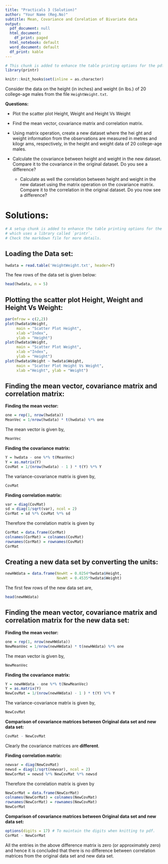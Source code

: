 ```yaml
---
title: "Practicals 3 (Solution)"
author: "Your Name (Reg.No)"
subtitle: Mean, Covariance and Corelation of Bivariate data
output:
  pdf_document: null
  html_document:
    df_print: paged
  html_notebook: default
  word_document: default
  df_print: kable
---
```


```r
# This chunk is added to enhance the table printing options for the pdf output. Check the markdown file for more details. 
library(printr)

knitr::knit_hooks$set(inline = as.character)
```



Consider the data on the height (in inches) and weight (in lbs.) of 20 college-age males
from the file `HeightWeight.txt`. 

**Questions:**
  
- Plot the scatter plot Height, Weight and Height Vs Weight
- Find the mean vector, covariance matrix and correlation matrix.
- Using matrix operation, create a new dataset where the hei
ght and weight information from the observations are measured in metres and kilogr
ams, respectively, in the height and weight data of 20 college-age males.

- Calculate the covariance between height and weight in the new dataset. Compare it to the covariance in the original dataset. Do you see a difference?
  - Calculate as well the correlation between height and weight in the new dataset using the matrix operation on the covariance matrix. Compare it to the correlation in the original dataset. Do you now see a difference?
  

# Solutions:
  
```r
# A setup chunk is added to enhance the table printing options for the pdf output 
# which uses a library called `printr`. 
# Check the markdown file for more details.
```
  
  
## Loading the Data set:

```r
hwdata = read.table('HeightWeight.txt', header=T)
```
The few rows of the data set is given below:

```r
head(hwdata, n = 5)
```


## Plotting the scatter plot Height, Weight and Height Vs Weight:

```r
par(mfrow = c(2,2))
plot(hwdata$Height,
     main = "Scatter Plot Height", 
     xlab ="Index", 
     ylab = "Height")
plot(hwdata$Weight,
     main = "Scatter Plot Weight",
     xlab ="Index",
     ylab = "Height")
plot(hwdata$Height ~ hwdata$Weight, 
     main = "Scatter Plot Height Vs Weight",
     xlab ="Height", ylab = "Weight")
```

## Finding the mean vector, covariance matrix and correlation matrix:

**Finding the mean vector:**

```r
one = rep(1, nrow(hwdata))
MeanVec = 1/nrow(hwdata) * t(hwdata) %*% one

```
The mean vector is given by, 
```r
MeanVec
```



**Finding the covariance matrix:**
```r

Y = hwdata - one %*% t(MeanVec)
Y = as.matrix(Y)
CovMat = 1/(nrow(hwdata) - 1 ) * t(Y) %*% Y
```


The variance-covariance matrix is given by, 
```r
CovMat
```







**Finding correlation matrix:**

```r
var = diag(CovMat)
sd = diag(1/sqrt(var), ncol = 2)
CorMat = sd %*% CovMat %*% sd
```

Therefore the correlation matrix is given by 
```r
CorMat = data.frame(CorMat)
colnames(CorMat) = colnames(CovMat)
rownames(CorMat) = rownames(CovMat)
CorMat
```


## Creating a new data set by converting the units:

```r
newHWdata = data.frame(NewHt = 0.0254*hwdata$Height,
                       NewWt = 0.4535*hwdata$Weight)
```

The first few rows of the new data set are, 

```r
head(newHWdata)
```



## Finding the mean vector, covariance matrix and correlation matrix for the new data set:

**Finding the mean vector:**

```r
one = rep(1, nrow(newHWdata))
NewMeanVec = 1/nrow(newHWdata) * t(newHWdata) %*% one
```
The mean vector is given by, 
```r
NewMeanVec
```



**Finding the covariance matrix:**
```r
Y = newHWdata - one %*% t(NewMeanVec)
Y = as.matrix(Y)
NewCovMat = 1/(nrow(newHWdata) - 1 ) * t(Y) %*% Y
```


The variance-covariance matrix is given by, 
```r
NewCovMat
```


**Comparison of covariance matrices between Original data set and new data set:**

```r
CovMat - NewCovMat
```


Clearly the covariance matrices are **different**. 





**Finding correlation matrix:**

```r
newvar = diag(NewCovMat)
newsd = diag(1/sqrt(newvar), ncol = 2)
NewCorMat = newsd %*% NewCovMat %*% newsd
```

Therefore the correlation matrix is given by 
```r
NewCorMat = data.frame(NewCorMat)
colnames(NewCorMat) = colnames(NewCovMat)
rownames(NewCorMat) = rownames(NewCovMat)
NewCorMat
```




**Comparison of covariance matrices between Original data set and new data set:**

```r
options(digits = 17) # To maintain the digits when knitting to pdf.
CorMat - NewCorMat
```

All the entries in the above difference matrix is zero (or approximately zero) and hence it is concluded that there is no difference between correlation matrices from  the original data set and new data set. 








